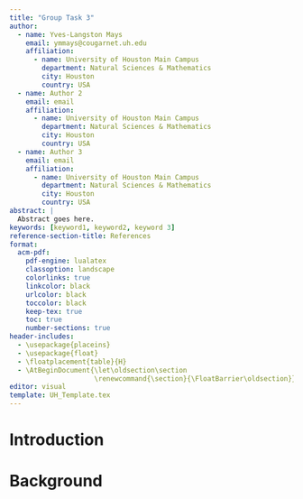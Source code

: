 ```yaml
---
title: "Group Task 3"
author: 
  - name: Yves-Langston Mays
    email: ymmays@cougarnet.uh.edu
    affiliation:
      - name: University of Houston Main Campus
        department: Natural Sciences & Mathematics
        city: Houston
        country: USA
  - name: Author 2
    email: email
    affiliation:
      - name: University of Houston Main Campus
        department: Natural Sciences & Mathematics
        city: Houston
        country: USA
  - name: Author 3
    email: email
    affiliation:
      - name: University of Houston Main Campus
        department: Natural Sciences & Mathematics
        city: Houston
        country: USA
abstract: |
  Abstract goes here.
keywords: [keyword1, keyword2, keyword 3]
reference-section-title: References
format:
  acm-pdf:
    pdf-engine: lualatex
    classoption: landscape
    colorlinks: true
    linkcolor: black
    urlcolor: black
    toccolor: black
    keep-tex: true
    toc: true
    number-sections: true
header-includes:
  - \usepackage{placeins}
  - \usepackage{float}
  - \floatplacement{table}{H}
  - \AtBeginDocument{\let\oldsection\section
                     \renewcommand{\section}{\FloatBarrier\oldsection}}
editor: visual
template: UH_Template.tex
---
```


\newpage

# Introduction

# Background
